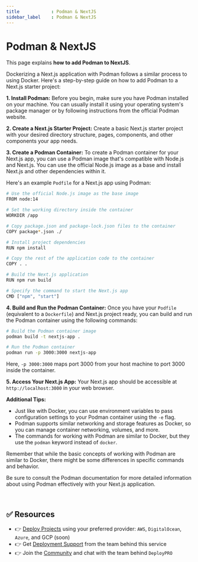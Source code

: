 ```yaml
---
title            : Podman & NextJS
sidebar_label    : Podman & NextJS
---
```


# Podman & NextJS

This page explains **how to add Podman to NextJS**. 

Dockerizing a Next.js application with Podman follows a similar process to using Docker. Here's a step-by-step guide on how to add Podman to a Next.js starter project:

**1. Install Podman:**
Before you begin, make sure you have Podman installed on your machine. You can usually install it using your operating system's package manager or by following instructions from the official Podman website.

**2. Create a Next.js Starter Project:**
Create a basic Next.js starter project with your desired directory structure, pages, components, and other components your app needs.

**3. Create a Podman Container:**
To create a Podman container for your Next.js app, you can use a Podman image that's compatible with Node.js and Next.js. You can use the official Node.js image as a base and install Next.js and other dependencies within it.

Here's an example `Podfile` for a Next.js app using Podman:

```bash
# Use the official Node.js image as the base image
FROM node:14

# Set the working directory inside the container
WORKDIR /app

# Copy package.json and package-lock.json files to the container
COPY package*.json ./

# Install project dependencies
RUN npm install

# Copy the rest of the application code to the container
COPY . .

# Build the Next.js application
RUN npm run build

# Specify the command to start the Next.js app
CMD ["npm", "start"]
```

**4. Build and Run the Podman Container:**
Once you have your `Podfile` (equivalent to a `Dockerfile`) and Next.js project ready, you can build and run the Podman container using the following commands:

```bash
# Build the Podman container image
podman build -t nextjs-app .

# Run the Podman container
podman run -p 3000:3000 nextjs-app
```

Here, `-p 3000:3000` maps port 3000 from your host machine to port 3000 inside the container.

**5. Access Your Next.js App:**
Your Next.js app should be accessible at `http://localhost:3000` in your web browser.

**Additional Tips:**

- Just like with Docker, you can use environment variables to pass configuration settings to your Podman container using the `-e` flag.
- Podman supports similar networking and storage features as Docker, so you can manage container networking, volumes, and more.
- The commands for working with Podman are similar to Docker, but they use the `podman` keyword instead of `docker`.

Remember that while the basic concepts of working with Podman are similar to Docker, there might be some differences in specific commands and behavior. 

Be sure to consult the Podman documentation for more detailed information about using Podman effectively with your Next.js application.

<br />

## ✅ Resources

- 👉 [Deploy Projects](https://deploypro.dev/) using your preferred provider: `AWS`, `DigitalOcean`, `Azure`, and GCP (soon)
- 👉 Get [Deployment Support](https://deploypro.dev/support/) from the team behind this service
- 👉 Join the [Community](https://discord.gg/qQhjQZhnur) and chat with the team behind `DeployPRO`
